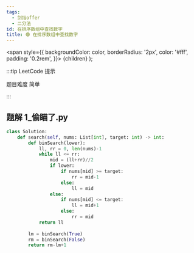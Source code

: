 ```yaml
---
tags:
  - 剑指offer
  - 二分法
id: 在排序数组中查找数字
title: 🟢 在排序数组中查找数字
---
```


  <span
    style={{
      backgroundColor: color,
      borderRadius: '2px',
      color: '#fff',
      padding: '0.2rem',
    }}>
    {children}
  </span>
);

:::tip LeetCode 提示

题目难度 <Highlight color="#00b8a3">简单</Highlight>

:::

## 题解 1_偷瞄了.py

```py
class Solution:
    def search(self, nums: List[int], target: int) -> int:
        def binSearch(lower):
            ll, rr = 0, len(nums)-1
            while ll <= rr:
                mid = (ll+rr)//2
                if lower:
                    if nums[mid] >= target:
                        rr = mid-1
                    else:
                        ll = mid
                else:
                    if nums[mid] <= target:
                        ll = mid+1
                    else:
                        rr = mid
            return ll
        
        lm = binSearch(True)
        rm = binSearch(False)
        return rm-lm+1
```


